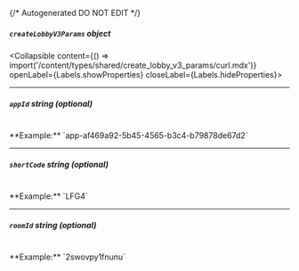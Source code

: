 {/* Autogenerated DO NOT EDIT  */}

##### `createLobbyV3Params` _object_
<Collapsible content={() => import('/content/types/shared/create_lobby_v3_params/curl.mdx')} openLabel={Labels.showProperties} closeLabel={Labels.hideProperties}>
</Collapsible>

---
##### `appId` _string (optional)_
<br/>
**Example:** `app-af469a92-5b45-4565-b3c4-b79878de67d2`

---
##### `shortCode` _string (optional)_
<br/>
**Example:** `LFG4`

---
##### `roomId` _string (optional)_
<br/>
**Example:** `2swovpy1fnunu`


